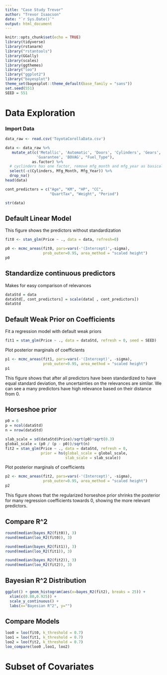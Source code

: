 ```yaml
---
title: "Case Study Trevor"
author: "Trevor Isaacson"
date: "`r Sys.Date()`"
output: html_document
---
```


```r
knitr::opts_chunk$set(echo = TRUE)
library(tidyverse)
library(rstanarm)
library("rstantools")
library(GGally)
library(scales)
library(ggthemes)
library("loo")
library("ggplot2")
library("bayesplot")
theme_set(bayesplot::theme_default(base_family = "sans"))
set.seed(551)
SEED = 551
```

# Data Exploration

### Import Data
```r
data_raw <- read.csv('ToyotaCorollaData.csv')

data <- data_raw %>%
   mutate_at(c('Metallic', 'Automatic', 'Doors', 'Cylinders', 'Gears', 
              'Guarantee', 'BOVAG', "Fuel_Type"),
            as.factor) %>%
  # cyclinders has one factor, remove mfg_month and mfg_year as basically same as age
  select(-c(Cylinders, Mfg_Month, Mfg_Year)) %>%
  drop_na()
head(data)

cont_predictors = c("Age", "KM", "HP", "CC", 
                    "QuartTax", "Weight", "Period")

str(data)
```

## Default Linear Model    
This figure shows the predictors without standardization 
```r
fit0 <- stan_glm(Price ~ ., data = data, refresh=0)
```

```r
p0 <- mcmc_areas(fit0, pars=vars(-'(Intercept)',-sigma),
                 prob_outer=0.95, area_method = "scaled height")
p0
```

## Standardize continuous predictors 
Makes for easy comparison of relevances
```r
dataStd = data
dataStd[, cont_predictors] = scale(data[ , cont_predictors])
dataStd
```

## Default Weak Prior on Coefficients
Fit a regression model with default weak priors
```r
fit1 = stan_glm(Price ~ ., data = dataStd, refresh = 0, seed = SEED)
```

Plot posterior marginals of coefficients
```r
p1 <- mcmc_areas(fit1, pars=vars(-'(Intercept)', -sigma),
                 prob_outer=0.95, area_method = "scaled height")
p1
```
This figure shows that after all predictors have been standardized to have equal standard deviation, the uncertainties on the relevances are similar.  We can see a many predictors have high relevance based on their distance from 0.  

## Horseshoe prior
```r
p0 = 6
p = ncol(dataStd)
n = nrow(dataStd)

slab_scale = sd(dataStd$Price)/sqrt(p0)*sqrt(0.3)
global_scale = (p0 / (p - p0))/sqrt(n)
fit2 = stan_glm(Price ~ ., data = dataStd, refresh = 0,
                prior = hs(global_scale = global_scale, 
                           slab_scale = slab_scale))
```

Plot posterior marginals of coefficients
```r
p2 <- mcmc_areas(fit2, pars=vars(-'(Intercept)', -sigma),
                 prob_outer=0.95, area_method = "scaled height")
p2
```

This figure shows that the regularized horseshoe prior shrinks the posterior for many regression coefficients towards 0, showing the more relevant predictors.  

## Compare R^2
```r
round(median(bayes_R2(fit0)), 3)
round(median(loo_R2(fit0)), 3)

round(median(bayes_R2(fit1)), 3)
round(median(loo_R2(fit1)), 3)

round(median(bayes_R2(fit2)), 3)
round(median(loo_R2(fit2)), 3)
```

## Bayesian R^2 Distribution
```r
ggplot() + geom_histogram(aes(x=bayes_R2(fit2), breaks = 25)) +
  xlim(c(0.80,0.925)) +
  scale_y_continuous() +
  labs(x="Bayesian R^2", y="")
```

## Compare Models
```r
loo0 = loo(fit0, k_threshold = 0.7)
loo1 = loo(fit1, k_threshold = 0.7)
loo2 = loo(fit2, k_threshold = 0.7)
loo_compare(loo0 ,loo1, loo2)
```

# Subset of Covariates
```r

```





